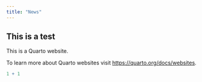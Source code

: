 ```yaml
---
title: "News"
---
```


## This is a test

This is a Quarto website.

To learn more about Quarto websites visit <https://quarto.org/docs/websites>.

```r
1 + 1
```

